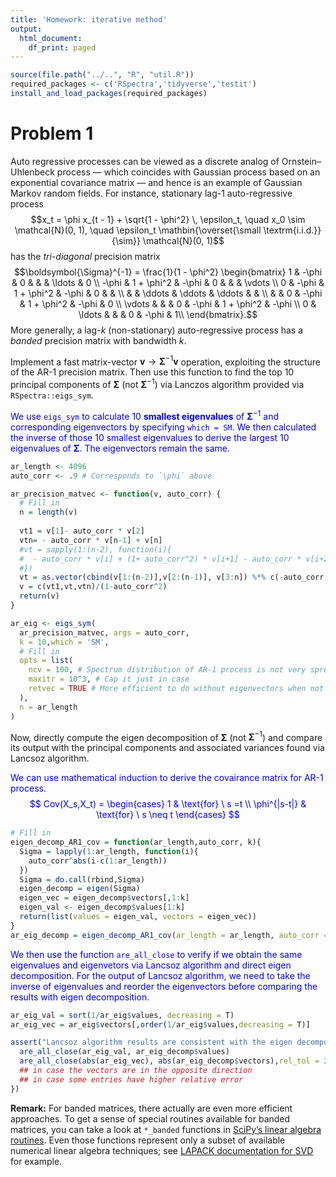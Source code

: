 ```yaml
---
title: 'Homework: iterative method'
output:
  html_document:
    df_print: paged
---
```


```r
source(file.path("../..", "R", "util.R"))
required_packages <- c('RSpectra','tidyverse','testit')
install_and_load_packages(required_packages)
```

# Problem 1
Auto regressive processes can be viewed as a discrete analog of Ornstein–Uhlenbeck process &mdash; which coincides with Gaussian process based on an exponential covariance matrix &mdash; and hence is an example of Gaussian Markov random fields.
For instance, stationary lag-1 auto-regressive process 
$$x_t = \phi x_{t - 1} + \sqrt{1 - \phi^2} \, \epsilon_t, 
  \quad x_0 \sim \mathcal{N}(0, 1), 
  \quad \epsilon_t \mathbin{\overset{\small \textrm{i.i.d.}}{\sim}} \mathcal{N}(0, 1)$$
has the _tri-diagonal_ precision matrix
$$\boldsymbol{\Sigma}^{-1} = \frac{1}{1 - \phi^2} 
  \begin{bmatrix} 
  1 & -\phi & 0 & & & \ldots & 0 \\
  -\phi & 1 + \phi^2 & -\phi & 0 & & & \vdots \\
  0 & -\phi & 1 + \phi^2 & -\phi & 0 & & \\
    & & \ddots & \ddots & \ddots & & \\
    & & 0 & -\phi & 1 + \phi^2 & -\phi & 0 \\
  \vdots & &   & 0 & -\phi & 1 + \phi^2 & -\phi \\
  0 & \ldots &   &   & 0 & -\phi & 1\\
  \end{bmatrix}.$$
More generally, a lag-$k$ (non-stationary) auto-regressive process has a _banded_ precision matrix with bandwidth $k$.

Implement a fast matrix-vector $\boldsymbol{v} \to \boldsymbol{\Sigma}^{-1} \boldsymbol{v}$ operation, exploiting the structure of the AR-1 precision matrix.
Then use this function to find the top 10 principal components of $\boldsymbol{\Sigma}$ (not $\boldsymbol{\Sigma}^{-1}$) via Lanczos algorithm provided via `RSpectra::eigs_sym`.

<font color="blue">
We use `eigs_sym` to calculate 10 **smallest eigenvalues** of $\boldsymbol{\Sigma}^{-1}$ and corresponding eigenvectors by specifying `which = SM`. We then calculated the inverse of those 10 smallest eigenvalues to derive the largest 10 eigenvalues of $\boldsymbol{\Sigma}$. The eigenvectors remain the same. 
</font>

```r
ar_length <- 4096
auto_corr <- .9 # Corresponds to `\phi` above

ar_precision_matvec <- function(v, auto_corr) {
  # Fill in
  n = length(v)
  
  vt1 = v[1]- auto_corr * v[2]
  vtn= - auto_corr * v[n-1] + v[n]
  #vt = sapply(1:(n-2), function(i){
  #  - auto_corr * v[i] + (1+ auto_corr^2) * v[i+1] - auto_corr * v[i+2]
  #})
  vt = as.vector(cbind(v[1:(n-2)],v[2:(n-1)], v[3:n]) %*% c(-auto_corr, 1+ auto_corr^2, -auto_corr))
  v = c(vt1,vt,vtn)/(1-auto_corr^2)
  return(v)
}

ar_eig <- eigs_sym(
  ar_precision_matvec, args = auto_corr,
  k = 10,which = 'SM',
  # Fill in
  opts = list(
    ncv = 100, # Spectrum distribution of AR-1 process is not very spread out on the extreme ends and is actually a hard case for Lanczos. So it helps to have more Lanczos vectors than the default for faster convergence.
    maxitr = 10^3, # Cap it just in case
    retvec = TRUE # More efficient to do without eigenvectors when not needed
  ),
  n = ar_length
)
```

Now, directly compute the eigen decomposition of $\boldsymbol{\Sigma}$ (not $\boldsymbol{\Sigma}^{-1}$) and compare its output with the principal components and associated variances found via Lancsoz algorithm.

<font color="blue">
We can use mathematical induction to derive the covairance matrix for AR-1 process.
$$
Cov(X_s,X_t) = \begin{cases}
1 & \text{for} \ s =t \\
\phi^{|s-t|} & \text{for} \ s \neq t
\end{cases}
$$

</font>

```r
# Fill in
eigen_decomp_AR1_cov = function(ar_length,auto_corr, k){
  Sigma = lapply(1:ar_length, function(i){
    auto_corr^abs(i-c(1:ar_length))
  })
  Sigma = do.call(rbind,Sigma)
  eigen_decomp = eigen(Sigma)
  eigen_vec = eigen_decomp$vectors[,1:k]
  eigen_val <- eigen_decomp$values[1:k]
  return(list(values = eigen_val, vectors = eigen_vec))
}
ar_eig_decomp = eigen_decomp_AR1_cov(ar_length = ar_length, auto_corr = auto_corr, k = 10) 
```

<font color="blue">
We then use the function `are_all_close` to verify if we obtain the same eigenvalues and eigenvetors via 
Lancsoz algorithm and direct eigen decomposition. For the output of Lancsoz algorithm, we need to take the inverse of eigenvalues and reorder the eigenvectors before comparing the results with eigen decomposition.
</font>

```r
ar_eig_val = sort(1/ar_eig$values, decreasing = T)
ar_eig_vec = ar_eig$vectors[,order(1/ar_eig$values,decreasing = T)]

assert("Lancsoz algorithm results are consistent with the eigen decomposition results", {
  are_all_close(ar_eig_val, ar_eig_decomp$values)
  are_all_close(abs(ar_eig_vec), abs(ar_eig_decomp$vectors),rel_tol = 2e-2) 
  ## in case the vectors are in the opposite direction 
  ## in case some entries have higher relative error 
})
```


**Remark:** 
For banded matrices, there actually are even more efficient approaches.
To get a sense of special routines available for banded matrices, you can take a look at `*_banded` functions in [SciPy's linear algebra routines](https://docs.scipy.org/doc/scipy/reference/linalg.html).
Even those functions represent only a subset of available numerical linear algebra techniques; see
[LAPACK documentation for SVD](https://www.netlib.org/lapack/lug/node32.html) for example.
